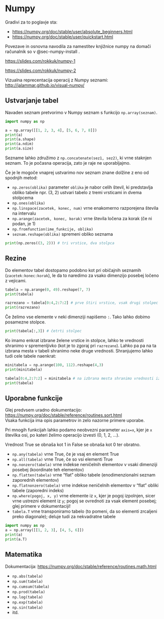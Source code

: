 # Numpy

Gradivi za to poglavje sta:

-   <https://numpy.org/doc/stable/user/absolute_beginners.html>
-   <https://numpy.org/doc/stable/user/quickstart.html>

Povezave in osnovna navodila za namestitev knjižnice numpy na domači računalnik so v @sec-numpy-install .

::: {.callout-tip}
<https://slides.com/rokkuk/numpy-1>

<https://slides.com/rokkuk/numpy-2>
:::

Vizualna reprecentacija operacij z Numpy seznami: <http://jalammar.github.io/visual-numpy/>

## Ustvarjanje tabel

Navaden seznam pretvorimo v Numpy seznam s funkcijo `np.array(seznam)`.

```python
import numpy as np

a = np.array([[1, 2, 3, 4], [5, 6, 7, 8]])
print(a)
print(a.shape)
print(a.ndim)
print(a.size)
```

Sezname lahko združimo z `np.concatenate(sez1, sez2)`, ki vrne staknjen seznam. To je počasna operacija, zato je raje ne uporabljajmo. 

Če je le mogoče vnaprej ustvarimo nov seznam znane dolžine z eno od spodnjih metod:

-   `np.zeros(oblika)` parameter `oblika` je nabor celih števil, ki predstavlja obliko tabele npr. (3, 2) ustvari tabelo z tremi vrsticami in dvema stolpcema
-   `np.ones(oblika)`
-   `np.linspace(zacetek, konec, num)` vrne enakomerno razporejena števila na intervalu
-   `np.arange(zacetek, konec, korak)` vrne števila ločena za korak (če ni podan, je 1)
-   `np.fromfunction(ime_funkcije, oblika)`
-   `seznam.reshape(oblika)` spremeni obliko seznama

```python
print(np.zeros((3, 2))) # tri vrstice, dva stolpca
```

## Rezine

Do elementov tabel dostopamo podobno kot pri običajnih seznamih (`zacetek:konec:korak`), le da to naredimo za vsako dimenzijo posebej ločeno z vejicami.

```python
tabela = np.arange(0, 49).reshape(7, 7)
print(tabela)

razrezano = tabela[0:4,2:7:2] # prve štiri vrstice, vsak drugi stolpec od tretjega do sedmega
print(razrezano)
```

Če želimo vse elemente v neki dimenziji napišemo `:`. Tako lahko dobimo posamezne stolpce.

```python
print(tabela[:,3]) # četrti stolpec
```

Ko imamo enkrat izbrane želene vrstice in stolpce, lahko te vrednosti shranimo v spremenljivko (kot je to zgoraj pri `razrezano`). Lahko pa pa na ta izbrana mesta v tabeli shranimo neke druge vrednosti. Shranjujemo lahko tudi cele tabele naenkrat:

```python
minitabela = np.arange(100, 112).reshape(4,3)
print(minitabela)

tabela[0:4,2:7:2] = minitabela # na izbrana mesta shranimo vrednosti iz minitabela
print(tabela)
```

## Uporabne funkcije

Glej predvsem uradno dokumentacijo: <https://numpy.org/doc/stable/reference/routines.sort.html>\
Vsaka funkcija ima opis parametrov in zelo nazorne primere uporabe.

Pri mnogih funkcijah lahko podamo neobvezni parameter `axis=x`, kjer je `x` številka osi, po kateri želimo operacijo izvesti (0, 1, 2, ...).

::: {.callout-warning}
Vrednost True se obnaša kot 1 in False se obnaša kot 0 ter obratno.
:::

-   `np.any(tabela)` vrne True, če je vsaj en element True
-   `np.all(tabela)` vrne True, če so vsi elementi True
-   `np.nonzero(tabela)` vrne indekse neničelnih elementov v vsaki dimenziji posebej (koordinate teh elementov)
-   `np.flatten(tabela)` vrne "flat" obliko tabele (enodimenzionalni seznam zaporednih elementov)
-   `np.flatnonzero(tabela)` vrne indekse neničelnih elementov v "flat" obliki tabele (zaporedni indeks)
-   `np.where(pogoj, x, y)` vrne elemente iz `x`, kjer je pogoj izpolnjen, sicer vrne ustrezni element iz `y`; pogoj se ovrednoti za vsak element posebej; glej primere v dokumentaciji!
-   `tabela.T` vrne transponiramo tabelo (to pomeni, da so elementi zrcaljeni preko diagonale); deluje tudi za nekvadratne tabele

```python
import numpy as np
a = np.array([[1, 2, 3], [4, 5, 6]])
print(a)
print(a.T)
```

## Matematika

Dokumentacija: <https://numpy.org/doc/stable/reference/routines.math.html>

-   `np.abs(tabela)`
-   `np.sum(tabela)`
-   `np.cumsum(tabela)`
-   `np.prod(tabela)`
-   `np.log(tabela)`
-   `np.exp(tabela)`
-   `np.sin(tabela)`
-   itd.
